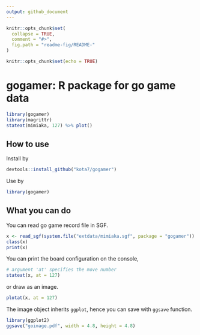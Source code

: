 ```yaml
---
output: github_document
---
```


<!-- README.md is generated from README.Rmd. Please edit that file -->

```r
knitr::opts_chunk$set(
  collapse = TRUE,
  comment = "#>",
  fig.path = "readme-fig/README-"
)
```


```r
knitr::opts_chunk$set(echo = TRUE)
```


# gogamer: R package for go game data

```r
library(gogamer)
library(magrittr)
stateat(mimiaka, 127) %>% plot()
```


## How to use

Install by

```r
devtools::install_github("kota7/gogamer")
```

Use by
```r
library(gogamer)
```


## What you can do

You can read go game record file in SGF.

```r
x <- read_sgf(system.file("extdata/mimiaka.sgf", package = "gogamer"))
class(x)
print(x)
```

You can print the board configuration on the console,
```r
# argument 'at' specifies the move number
stateat(x, at = 127)
```

or draw as an image.

```r
plotat(x, at = 127)
```

The image object inherits `ggplot`, hence you can save with `ggsave` function.
```r
library(ggplot2)
ggsave("goimage.pdf", width = 4.8, height = 4.8)
```



